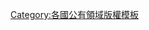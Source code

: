 {{imbox
| type       = license
| image      = [[File:PD-icon.svg|52px|Public domain]]
| imageright = [[File:Flag of Ukraine.svg|64px|Flag of Ukraine]]
| text       = This file is in the [[:en:WP:PD|public domain]] ''in Ukraine''. It was published before January 1, 1951, ''and'' the creator (if known) died before that date. <small>(This is the effect of the  retroactive [http://www.cipr.org/legal_reference/countries/ukraine/Ukraine_Copyright_ENG.pdf Ukrainian copyright law] of 1993 and the copyright from 50 to 70 years in 2001.)<br />

<hr><small>A Ukrainian or Soviet work that is in the public domain in Ukraine according to this rule is in the public domain '''''in the U.S.'' only''' if it had been in the public domain in Ukraine before January 1, 1996, e.g. if it was published '''before January 1, 1946''' ''and'' the creator died before that year, and no copyright was registered in the U.S. (This is the combined effect of the retroactive [http://www.cipr.org/legal_reference/countries/ukraine/Ukraine_Copyright_ENG.pdf Ukrainian copyright law], Ukraine's joining the [[:en:Berne Convention for the Protection of Literary and Artistic Works|Berne Convention]] in 1996, and of [http://www.copyright.gov/title17/92chap1.html#104a 17 USC 104A] with its critical date of January 1, 1996.)</small>}}
<includeonly>[[Category:乌克兰公共领域图像|{{PAGENAME}}]]</includeonly><noinclude>
[[Category:各國公有領域版權模板]]



</noinclude>